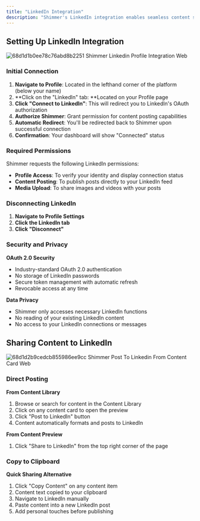 ```yaml
---
title: "LinkedIn Integration"
description: "Shimmer's LinkedIn integration enables seamless content sharing directly from the platform to your LinkedIn profile. This feature streamlines social sharing and maintains consistent brand messaging across your LinkedIn presence."
---
```


## **Setting Up LinkedIn Integration**

![68d1d1b0ee78c76abd8b2251 Shimmer Linkedin Profile Integration Web](/images/68d1d1b0ee78c76abd8b2251_shimmer-linkedin-profile-integration.webp)

### **Initial Connection**

1. **Navigate to Profile**: Located in the lefthand corner of the platform (below your name)
2. **Click on the "LinkedIn" tab: **Located on your Profile page
3. **Click "Connect to LinkedIn"**: This will redirect you to LinkedIn's OAuth authorization
4. **Authorize Shimmer**: Grant permission for content posting capabilities
5. **Automatic Redirect**: You'll be redirected back to Shimmer upon successful connection
6. **Confirmation**: Your dashboard will show "Connected" status

### **Required Permissions**

Shimmer requests the following LinkedIn permissions:

- **Profile Access**: To verify your identity and display connection status
- **Content Posting**: To publish posts directly to your LinkedIn feed
- **Media Upload**: To share images and videos with your posts

### **Disconnecting LinkedIn**

1. **Navigate to Profile Settings**
2. **Click the LinkedIn tab**
3. **Click "Disconnect"**

### **Security and Privacy**

**OAuth 2.0 Security**

- Industry-standard OAuth 2.0 authentication
- No storage of LinkedIn passwords
- Secure token management with automatic refresh
- Revocable access at any time

**Data Privacy**

- Shimmer only accesses necessary LinkedIn functions
- No reading of your existing LinkedIn content
- No access to your LinkedIn connections or messages

## **Sharing Content to LinkedIn**

![68d1d2b9cedcb855986ee9cc Shimmer Post To Linkedin From Content Card Web](/images/68d1d2b9cedcb855986ee9cc_shimmer-post-to-linkedin-from-content-card.webp)

### **Direct Posting**

**From Content Library**

1. Browse or search for content in the Content Library
2. Click on any content card to open the preview
3. Click "Post to LinkedIn" button
4. Content automatically formats and posts to LinkedIn

**From Content Preview**

1. Click "Share to LinkedIn" from the top right corner of the page

### **Copy to Clipboard**

**Quick Sharing Alternative**

1. Click "Copy Content" on any content item
2. Content text copied to your clipboard
3. Navigate to LinkedIn manually
4. Paste content into a new LinkedIn post
5. Add personal touches before publishing